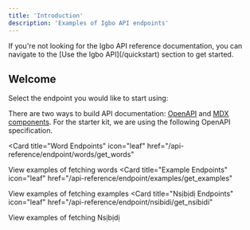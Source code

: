```yaml
---
title: 'Introduction'
description: 'Examples of Igbo API endpoints'
---
```


<Note>
  If you're not looking for the Igbo API reference documentation, you can
  navigate to the [Use the Igbo API](/quickstart) section to get started.
</Note>

## Welcome

Select the endpoint you would like to start using:

There are two ways to build API documentation: [OpenAPI](https://mintlify.com/docs/api-playground/openapi/setup) and [MDX components](https://mintlify.com/docs/api-playground/mdx/configuration). For the starter kit, we are using the following OpenAPI specification.

<Card
  title="Word Endpoints"
  icon="leaf"
  href="/api-reference/endpoint/words/get_words"
>
  View examples of fetching words
</Card>
<Card
  title="Example Endpoints"
  icon="leaf"
  href="/api-reference/endpoint/examples/get_examples"
>
  View examples of fetching examples
</Card>
<Card
  title="Nsịbịdị Endpoints"
  icon="leaf"
  href="/api-reference/endpoint/nsibidi/get_nsibidi"
>
  View examples of fetching Nsịbịdị
</Card>
